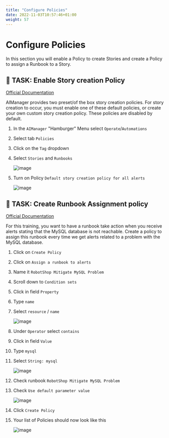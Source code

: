 ```yaml
---
title: "Configure Policies"
date: 2022-11-03T10:57:46+01:00
weight: 57
---
```


# Configure Policies

In this section you will enable a Policy to create Stories and create a Policy to assign a Runbook to a Story.


## 🚀 TASK: Enable Story creation Policy

[Official Documentation](https://www.ibm.com/docs/en/cloud-paks/cloud-pak-watson-aiops/3.5.0?topic=policies-default-story-creation)


AIManager provides two preset/of the box story creation policies. For story creation to occur, you must enable one of these default policies, or create your own custom story creation policy. These policies are disabled by default.



<Accordion>
<AccordionItem title="Need Help?">

1. In the `AIManager` "Hamburger" Menu select `Operate`/`Automations`
1. Select tab `Policies`
1. Click on the `Tag` dropdown
1. Select `Stories` and `Runbooks`

	![image](/images/33_policy.png)

1. Turn on Policy `Default story creation policy for all alerts` 

	![image](/images/34_policy.png)

</AccordionItem>
</Accordion>



## 🚀 TASK: Create Runbook Assignment policy

[Official Documentation](https://www.ibm.com/docs/en/cloud-paks/cloud-pak-watson-aiops/3.5.0?topic=policies-assign-runbook-alerts)


For this training, you want to have a runbook take action when you receive alerts stating that the MySQL database is not reachable. 
Create a policy to assign this runbook every time we get alerts related to a problem with the MySQL database.





<Accordion>
<AccordionItem title="Need Help?">

1. Click on `Create Policy`
1. Click on `Assign a runbook to alerts`
1. Name it `RobotShop Mitigate MySQL Problem`
1. Scroll down to `Condition sets`
1. Click in field  `Property`
1. Type `name`
1. Select `resource` / `name`

	![image](/images/35_runbook.png)

1. Under `Operator` select `contains`
1. Click in field  `Value`
1. Type `mysql`
1. Select `String: mysql`

	![image](/images/36_runbook.png)


1. Check runbook `RobotShop Mitigate MySQL Problem`
1. Check `Use default parameter value`


	![image](/images/37_runbook.png)

1. Click `Create Policy`

1. Your list of Policies should now look like this

	![image](/images/38_runbook.png)


</AccordionItem>
</Accordion>